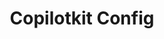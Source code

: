 ---
title: Copilotkit Config
description: CoAgents support Human-in-the-loop workflows where human input or validation is required during agent execution.
---